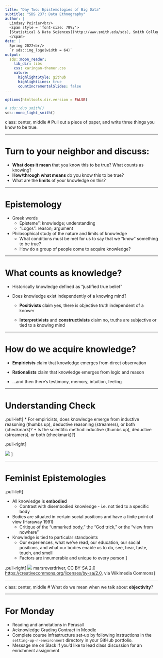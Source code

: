 ```yaml
---
title: "Day Two: Epistemologies of Big Data"
subtitle: "SDS 237: Data Ethnography"
author: |
  Lindsay Poirier<br/>
  <span style = 'font-size: 70%;'>
  [Statistical & Data Sciences](http://www.smith.edu/sds), Smith College<br/>
  </span>
date: |
  Spring 2022<br/>
  `r sds::img_logo(width = 64)`
output:
  sds::moon_reader:
    lib_dir: libs
    css: xaringan-themer.css
    nature:
      highlightStyle: github
      highlightLines: true
      countIncrementalSlides: false
---
```


```r
options(htmltools.dir.version = FALSE)
```

```r
# sds::duo_smith()
sds::mono_light_smith()
```

class: center, middle
# Pull out a piece of paper, and write three things you know to be true.

---

# Turn to your neighbor and discuss:

* **What does it mean** that you know this to be true? What counts as knowing?
* **How/through what means** do you know this to be true? 
* What are the **limits** of your knowledge on this?

---

# Epistemology

* Greek words
  * Episteme": knowledge; understanding
  * "Logos": reason; argument
* Philosophical study of the nature and limits of knowledge
  * What conditions must be met for us to say that we “know” something to be true?
  * How do a group of people come to acquire knowledge?
  
---

# What counts as knowledge?

* Historically knowledge defined as "justified true belief"

* Does knowledge exist independently of a knowing mind?

  * **Positivists** claim yes, there is objective truth independent of a knower

  * **Interpretivists** and **constructivists** claim no, truths are subjective or tied to a knowing mind
  
---

# How do we acquire knowledge?

* **Empiricists** claim that knowledge emerges from direct observation

* **Rationalists** claim that knowledge emerges from logic and reason

* ...and then there’s testimony, memory, intuition, feeling

---

# Understanding Check    

.pull-left[
* For empiricists, does knowledge emerge from inductive reasoning (thumbs up), deductive reasoning (streamers), or both (checkmark)?
* Is the scientific method inductive (thumbs up), deductive (streamers), or both (checkmark)?
]

.pull-right[

![](https://upload.wikimedia.org/wikipedia/commons/7/75/Inductive_Deductive_Reasoning.svg)
]
  
---

# Feminist Epistemologies

.pull-left[

* All knowledge is **embodied**
  * Contrast with disembodied knowledge - i.e. not tied to a specific body
* Bodies are situated in certain social positions and have a finite point of view (Haraway 1991)
  * Critique of the "unmarked body," the "God trick," or the "view from nowhere"
* Knowledge is tied to particular standpoints 
  * Our experiences, what we’ve read, our education, our social positions, and what our bodies enable us to do, see, hear, taste, touch, and smell
  * Factors are innumerable and unique to every person
]

.pull-right[
![](https://upload.wikimedia.org/wikipedia/commons/7/78/Traquair_House_Maze.jpg)
marsroverdriver, CC BY-SA 2.0 <https://creativecommons.org/licenses/by-sa/2.0>, via Wikimedia Commons
]

---


class: center, middle
# What do we mean when we talk about **objectivity**?

---


# For Monday

* Reading and annotations in Perusall
* Acknowledge Grading Contract in Moodle
* Complete course infrastructure set-up by following instructions in the `setting-up-r-environment` directory in your GitHub portfolio. 
* Message me on Slack if you'd like to lead class discussion for an enrichment assignment. 

